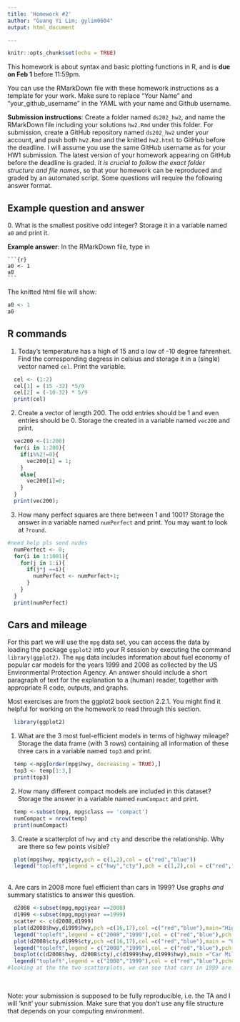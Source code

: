 ```yaml
---
title: 'Homework #2'
author: "Guang Yi Lim; gylim0604"
output: html_document

---
```


```r
knitr::opts_chunk$set(echo = TRUE)
```

This homework is about syntax and basic plotting functions in R, and is **due on Feb 1** before 11:59pm.

You can use the RMarkDown file with these homework instructions as a template for your work. 
Make sure to replace "Your Name" and "your_github_username" in the YAML with your name and Github username.

**Submission instructions**: Create a folder named `ds202_hw2`, and name the RMarkDown file including your solutions `hw2.Rmd` under this folder. For submission, create a GitHub repository named `ds202_hw2` under your account, and push both `hw2.Rmd` and the knitted `hw2.html` to GitHub before the deadline. I will assume you use the same GitHub username as for your HW1 submission. The latest version of your homework appearing on GitHub before the deadline is graded. *It is crucial to follow the exact folder structure and file names*, so that your homework can be reproduced and graded by an automated script. Some questions will require the following answer format.

## Example question and answer
0\. What is the smallest positive odd integer? Storage it in a variable named `a0` and print it.

**Example answer**:
In the RMarkDown file, type in
<pre><code>```{r}
a0 <- 1
a0
```</code></pre>
The knitted html file will show:
```r
a0 <- 1
a0
```

## R commands
1. Today's temperature has a high of 15 and a low of -10 degree fahrenheit.  Find the corresponding degress in celsius and storage it in a (single) vector named `cel`. Print the variable.
```r
  cel <- (1:2)
  cel[1] = (15 -32) *5/9
  cel[2] = (-10-32) * 5/9
  print(cel)
```
2. Create a vector of length 200. The odd entries should be 1 and even entries should be 0. Storage the created in a variable named `vec200` and print.
```r
  vec200 <-(1:200)
  for(i in 1:200){
    if(i%%2!=0){
      vec200[i] = 1;
    }
    else{
      vec200[i]=0;
    }
  }
  print(vec200);
```
3. How many perfect squares are there between 1 and 1001? Storage the answer in a  variable named `numPerfect` and print. You may want to look at `?round`.
```r
#need help pls send nudes
  numPerfect <- 0;
  for(i in 1:1001){
    for(j in 1:i){
      if(j*j ==i){
        numPerfect <- numPerfect+1;
      }
    }
  }
  print(numPerfect)
```
## Cars and mileage
For this part we will use the `mpg` data set, you can access the data by loading the package `ggplot2` into your R session by executing the command 
`library(ggplot2)`. The `mpg` data includes information about fuel economy of popular car models
for the years 1999 and 2008 as collected by the US Environmental Protection Agency. An answer should include a short paragraph of text for the explanation to a (human) reader, together with appropriate R code, outputs, and graphs.

Most exercises are from the ggplot2 book section 2.2.1. You might find it helpful for working on the homework to read through this section.
```r
  library(ggplot2)
```
1. What are the 3 most fuel-efficient models in terms of highway mileage? Storage the data frame (with 3 rows) containing all information of these three cars in a variable named `top3` and print.
```r
  temp <-mpg[order(mpg$hwy, decreasing = TRUE),]
  top3 <- temp[1:3,]
  print(top3)
```
2. How many different compact models are included in this dataset? Storage the answer in  a variable named `numCompact` and print.
```r
  temp <-subset(mpg, mpg$class == 'compact')
  numCompact = nrow(temp)
  print(numCompact)
```
3. Create a scatterplot of `hwy` and `cty` and describe the relationship. Why are there so few points visible?
```r
  plot(mpg$hwy, mpg$cty,pch = c(1,2),col = c("red","blue"))
  legend("topleft",legend = c("hwy","cty"),pch = c(1,2),col = c("red","blue"))
```
</br>
4. Are cars in 2008 more fuel efficient than cars in 1999? Use graphs *and* summary statistics to answer this question. 
```r
  d2008 <-subset(mpg,mpg$year ==2008)
  d1999 <-subset(mpg,mpg$year ==1999)
  scatter <- c(d2008,d1999)
  plot(d2008$hwy,d1999$hwy,pch =c(16,17),col =c("red","blue"),main="Highway miles per gallon",xlab = "2008",ylab = "1999")
  legend("topleft",legend = c("2008","1999"),col = c("red","blue"),pch = c(16,17))
  plot(d2008$cty,d1999$cty,pch =c(16,17),col =c("red","blue"),main = "City miles per gallon",xlab = "2008",ylab ="1999")
  legend("topleft",legend = c("2008","1999"),col = c("red","blue"),pch = c(16,17))
  boxplot(c(d2008$hwy, d2008$cty),c(d1999$hwy,d1999$hwy),main ="Car Milage Data",xlab = "Year", ylab = "Miles per gallon",col = c("red","blue")) 
  legend("topleft",legend = c("2008","1999"),col = c("red","blue"),pch= 15)
#looking at the the two scatterplots, we can see that cars in 1999 are more fuel efficient than cars in 2008 in the city miles per gallon. This is also backed by the  boxplot of cars milage data.
  
```
</br>
Note: your submission is supposed to be fully reproducible, i.e. the TA and I will 'knit' your submission. Make sure that you don't use any file structure that depends on your computing environment.